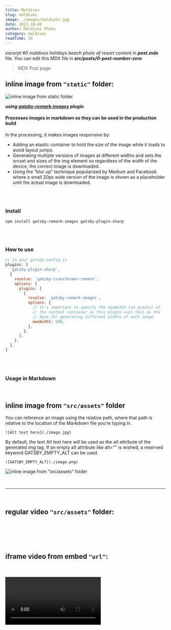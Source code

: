 ```yaml
---
title: Maldives
slug: maldives
image: ./images/maldives.jpg
date: 2022-10-09
author: Maldives Photo
category: maldives
readTime: 10
---
```






_excerpt #0 maldives holidays beach photo af resort_ content in **_post.mdx_** file. You can edit this MDX file in **_src/posts/0-post-number-zero_**

> MDX Post page

## inline image from `"static"` folder:

<div className="mdx-img">

![inline image from static folder](../../android-chrome-192x192.png)

</div>

**_using [gatsby-remark-images](https://www.gatsbyjs.com/plugins/gatsby-remark-images/) plugin_**

<div className="nice-text">
  <h4>
    Processes images in markdown so they can be used in the production build
  </h4>
  <FaInfo className="nice-text-icon" />

In the processing, it makes images responsive by:

- Adding an elastic container to hold the size of the image while it loads to avoid layout jumps.
- Generating multiple versions of images at different widths and sets the srcset and sizes of the img element so regardless of the width of the device, the correct image is downloaded.
- Using the “blur up” technique popularized by Medium and Facebook where a small 20px wide version of the image is shown as a placeholder until the actual image is downloaded.

</div>
<br />
<br />

### Install

`npm install gatsby-remark-images gatsby-plugin-sharp`

<br />
<br />

### How to use

```javascript
// In your gatsby-config.js
plugins: [
  `gatsby-plugin-sharp`,
  {
    resolve: `gatsby-transformer-remark`,
    options: {
      plugins: [
        {
          resolve: `gatsby-remark-images`,
          options: {
            // It's important to specify the maxWidth (in pixels) of
            // the content container as this plugin uses this as the
            // base for generating different widths of each image.
            maxWidth: 590,
          },
        },
      ],
    },
  },
]
```

<br />
<br />

### Usage in Markdown

<br />

## inline image from `"src/assets"` folder

You can reference an image using the relative path, where that path is relative to the location of the Markdown file you’re typing in.

`![Alt text here](./image.jpg)`

By default, the text Alt text here will be used as the alt attribute of the generated img tag.
If an empty alt attribute like alt="" is wished, a reserved keyword GATSBY_EMPTY_ALT can be used.

`![GATSBY_EMPTY_ALT](./image.png)`

<div className="mdx-img">

![inline image from `"src/assets"` folder](../../assets/banner-about.jpg)

</div>

<br />

---

<br />

## regular video `"src/assets"` folder:

<br />
<br />

<RegVideo />

<br />
<br />

## iframe video from embed `"url"`:

<br />
<br />

<Video />

<br />
<br />

<Video
  src="https://www.youtube.com/embed/nzgRa-Ff73k"
  title="Deep Space House Show 001 | Deep House Mix | 2012"
/>

<br />
<br />

---

<br />
<br />
<h2>random h2</h2>
<h2 title="true">yet random h2</h2>
<h4>random h4</h4>
<h4 title="true">yet random h4</h4>

`inlineCode sample styling`

<blockquote>
  <h5>
    blockquote element sample styling{' '}
    <a
      href="https://www.blindtextgenerator.com/lorem-ipsum"
      target="_blank"
      rel="nofollow noreferrer noopener"
    >
      (text generator link)
    </a>
  </h5>
</blockquote>
<blockquote display="default">
  A wonderful serenity has taken possession of my entire soul, like these sweet
  mornings of spring which I enjoy with my whole heart. I am alone, and feel the
  charm of existence in this spot, which was created for the bliss of souls like
  mine. I am so happy, my dear friend, so absorbed in the exquisite sense of
  mere tranquil existence, that I neglect my talents. I should be incapable of
  drawing a single stroke at the present moment; and yet I feel that I never was
  a greater artist than now. When, while the lovely valley teems with vapour
  around me, and the meridian sun strikes the upper surface of the impenetrable
  foliage of my trees, and but a few stray gleams steal into the inner
  sanctuary, I throw myself down among the tall grass by the trickling stream;
  and, as I lie close to the earth, a thousand unknown plants are noticed by me:
  when I hear the buzz of the little world among the stalks, and grow familiar
  with the countless indescribable forms of the insects and flies, then I feel
  the presence of the Almighty, who formed us in his own image, and the breath
</blockquote>

<blockquote display="info">
  Far far away, behind the word mountains, far from the countries Vokalia and
  Consonantia, there live the blind texts. Separated they live in Bookmarksgrove
  right at the coast of the Semantics, a large language ocean. A small river
  named Duden flows by their place and supplies it with the necessary
  regelialia. It is a paradisematic country, in which roasted parts of sentences
  fly into your mouth. Even the all-powerful Pointing has no control about the
  blind texts it is an almost unorthographic life One day however a small line
  of blind text by the name of Lorem Ipsum decided to leave for the far World of
  Grammar. The Big Oxmox advised her not to do so, because there were thousands
  of bad Commas, wild Question Marks and devious Semikoli, but the Little Blind
  Text didn’t listen. She packed her seven versalia, put her initial into the
  belt and made herself on the way. When she reached the first hills of the
  Italic Mountains, she had a last view back on the skyline of her hometown
  Bookmarksgrove, the headline of Alphabet Village and the subline of her own
  road, the Line Lane. Pityful a rethoric question ran over her cheek, then
</blockquote>

<blockquote display="warning">
  The quick, brown fox jumps over a lazy dog. DJs flock by when MTV ax quiz
  prog. Junk MTV quiz graced by fox whelps. Bawds jog, flick quartz, vex nymphs.
  Waltz, bad nymph, for quick jigs vex! Fox nymphs grab quick-jived waltz. Brick
  quiz whangs jumpy veldt fox. Bright vixens jump; dozy fowl quack. Quick
  wafting zephyrs vex bold Jim. Quick zephyrs blow, vexing daft Jim. Sex-charged
  fop blew my junk TV quiz. How quickly daft jumping zebras vex. Two driven
  jocks help fax my big quiz. Quick, Baz, get my woven flax jodhpurs! "Now fax
  quiz Jack!" my brave ghost pled. Five quacking zephyrs jolt my wax bed.
  Flummoxed by job, kvetching W. zaps Iraq. Cozy sphinx waves quart jug of bad
  milk. A very bad quack might jinx zippy fowls. Few quips galvanized the mock
  jury box. Quick brown dogs jump over the lazy fox. The jay, pig, fox, zebra,
  and my wolves quack! Blowzy red vixens fight for a quick jump. Joaquin Phoenix
  was gazed by MTV for luck. A wizard’s job is to vex chumps quickly in fog.
  Watch "Jeopardy!", Alex Trebek's fun TV quiz game. Woven silk pyjamas
  exchanged for blue quartz.
  <a
    href="https://www.blindtextgenerator.com/lorem-ipsum"
    target="_blank"
    rel="nofollow noreferrer noopener"
  >
    link
  </a>
  Brawny gods just
</blockquote>

<br />
<h1>Code blocks styling with Prism react render plugin</h1>
<br />

#### html

```html
<html lang="en">
  <head>
    <meta charset="UTF-8" />
    <title>Blockquote nice text</title>
  </head>
  <body>
    <div className="nice-text">
      <h4>
        Processes images in markdown so they can be used in the production build
      </h4>
      <FaInfo className="nice-text-icon" />
      Some text
    </div>
  </body>
</html>
```

#### css

```css
.nice-text {
  background: var(--clr-primary-10);
  padding: 2rem 1.5rem;
  color: var(--clr-grey-1);
  border-radius: var(--radius);
  border-left: 3px solid var(--clr-primary-5);
  position: relative;
}

.nice-text h4,
.nice-text p {
  color: var(--clr-black);
}

.nice-text p {
  margin-bottom: 0;
}

@media screen and (min-width: 992px) {
  .nice-text {
    margin-left: -2rem;
    margin-right: -2rem;
  }
}

.nice-text-icon {
  position: absolute;
  top: 0;
  left: -3px;
  background: var(--clr-white);
  transform: translate(-50%, -50%);
  width: 40px;
  height: 40px;
  border-radius: 50%;
  border: 6px solid var(--clr-white);
  color: var(--clr-primary-5);
}
```

#### js

```js
import React from 'react'
import { MDXProvider } from '@mdx-js/react'
import { Blockquote, Code, Headings } from './src/components/PostComponents'

const components = {
  h2: Headings.myH2,
  h4: Headings.myH4,
  inlineCode: Code,
  blockquote: Blockquote,
}

export const wrapMDX = ({ element }) => (
  <MDXProvider components={components}>{element}</MDXProvider>
)
```

#### jsx

```jsx
const IndexPage = ({ data }) => {
  const {
    allMdx: { nodes: posts },
  } = data
  const titleRecentPosts = `Recent posts`

  return (
    <Layout>
      <Hero showPerson />
      <Posts posts={posts} title={titleRecentPosts} />
    </Layout>
  )
}

export default IndexPage
```

#### undefined

```
  {
    "arrowParens": "avoid",
    "semi": false,
    "singleQuote": true
  }

```

<Link to="/posts" className="btn center-btn">
  all posts
</Link>
